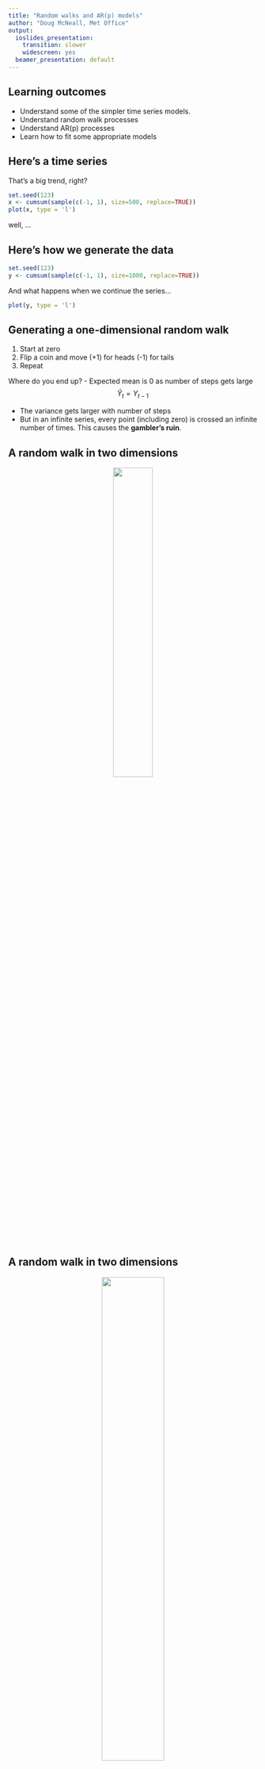 ```yaml
---
title: "Random walks and AR(p) models"
author: "Doug McNeall, Met Office"
output:
  ioslides_presentation:
    transition: slower
    widescreen: yes
  beamer_presentation: default
---
```


## Learning outcomes

- Understand some of the simpler time series models.
- Understand random walk processes 
- Understand AR(p) processes
- Learn how to fit some appropriate models

## Here's a time series
That's a big trend, right?

```r
set.seed(123)
x <- cumsum(sample(c(-1, 1), size=500, replace=TRUE))
plot(x, type = 'l')
```
well, ...

## Here's how we generate the data
```r
set.seed(123)
y <- cumsum(sample(c(-1, 1), size=1000, replace=TRUE))
```
And what happens when we continue the series...
```r
plot(y, type = 'l')
```

## Generating a one-dimensional random walk

1. Start at zero
2. Flip a coin and move (+1) for heads (-1) for tails
3. Repeat

Where do you end up?
- Expected mean is 0 as number of steps gets large
$$ \hat{Y}_{t} = Y_{t-1} $$

- The variance gets larger with number of steps
- But in an infinite series, every point (including zero) is crossed an infinite number of times. This causes the **gambler's ruin**.

## A random walk in two dimensions

<center><img src="~/GitHub/tsme_course/slides/graphics/301px-Random_walk_2500.svg.png" width=40%/></center>

## A random walk in two dimensions

<center><img src="~/GitHub/tsme_course/slides/graphics/672px-Random_walk_25000_not_animated.svg.png" width=50%/></center>

## A random walk in two dimensions
<center><img src="~/GitHub/tsme_course/slides/graphics/692px-Random_walk_2000000.png" width=55%/></center>
As the step size decreases, this process approaches **Brownian motion**

## Random walk applications

The steps don't have to be the same size.

- A step size with a Gaussian distribution is useful for modelling stock markets. 
- If the step size probability distribution is heavy tailed, you have **Levy flight**.

## Levy flight vs Brownian motion

<left><img src="~/GitHub/tsme_course/slides/graphics/364px-LevyFlight.svg.png" width=36%/></left>
<right><img src="~/GitHub/tsme_course/slides/graphics/256px-BrownianMotion.svg.png" width=35%/></right>

There is evidence that animals such as sharks follow a levy flight pattern (left) when foraging for food - they had previously been thought to approximate Brownian motion (right)


## Random walks in climate

Annoyed with skeptics claiming solar cycles drive climate change, [Turner (2016)](http://www.nature.com/articles/srep23961) put random walks through a spectral filter, and got solar cycles.

<center><img src="~/GitHub/tsme_course/slides/graphics/Turner2016_RW.jpg" width=55%/></center>

## But, how do we know that climate change is not a random walk?

- A forced temperature change can show long term persistence. Of course!
- A statistical model is just that, a convenient model of the process, not the process itself.
- We need to integrate our knowledge of the system from elsewhere. We have physics!

# Autoregressive models

## Autoregressive (AR) models

- Output depends **linearly** on its previous values **and** a stochastic term. 

- An AR(p) process can be modelled
$$Y_{t} = \alpha + \sum_{i=1}^{p} \phi_{i} Y_{t-i} + \epsilon_{t}$$

Where $\alpha$ is a constant, $\phi_{i}$ are the model parameters and $\epsilon_{t}$ is white noise.

For example, an AR(1) process can be written
$$Y_{t} = \alpha + \phi Y_{t-1} + \epsilon_{t}$$

And an AR(2)
$$Y_{t} = \alpha + \phi_{1} Y_{t-1} + \phi_2 Y_{t-2} + \epsilon_{t}$$

## Simulating from an AR(1) process

```r
# Some R code to simulate data from an AR1 model
set.seed(123)
T = 100
t_seq = 1:T
sigma = 1
alpha = 1
phi = 0.6
y = rep(NA,T)
y[1] = rnorm(1,0,sigma)
for(t in 2:T) y[t] = rnorm(1,alpha + phi * y[t-1], sigma)
```

## Increasing $\phi$ parameter
```r
ar1sim <- function(T=500, sigma=0.5, alpha=0, phi=0.6){
  set.seed(123)
  y = rep(NA,T)
  y[1] = rnorm(1,0,sigma)
  for(t in 2:T) y[t] = rnorm(1,alpha + phi*y[t-1], sigma)
  y
}
par(mfrow = c(3,1), mar = c(2,4,0,1))
plot(ar1sim(phi=0.1),type='l', ylim = c(-3,3))
plot(ar1sim(phi=0.6),type='l', ylim = c(-3,3))
plot(ar1sim(phi=0.9),type='l', ylim = c(-3,3))

```

## Some features of an AR(1) process

- In an AR(1) process, a shock will have an effect for an infinite amount of time!
- In practice, this decays exponentially if $\phi<1$.
- We can see this if we look at the **autocorrelation function**

## The autocorrelation function
```r
acf(ar1sim(T = 500, phi = 0.9))
```


## Negative autocorrelation
```r
y <- ar1sim(T = 500, phi = -0.9)
plot(y, type = 'l')
```

## The acf for negative autocorrelation
```r
acf(y)
```

## The partial autocorrelation function
The **partial** autocorrelation function controls for the autocorrlation at all other lags
```r
pacf(ar1sim(T = 1000, phi = 0.9))
```

## Simulating from an AR(p) process {.smaller}

```r
# Also simulate an AR(p) process
T = 500
t_seq = 1:T
sigma = 1
alpha = 1
p = 3
phi2 = c(0.3,0.3,-0.3)
y2 = rep(NA,T)
y2[1:p] = rnorm(p,0,sigma)
for(t in (p+1):T) y2[t] = rnorm(1,alpha + sum( phi2 * y2[(t-1):(t-p)] ), sigma)
plot(t_seq,y2,type='l')
```

## PACF for an AR3 process
```r
pacf(y2)
```

# Fitting Random Walk models in JAGS

## The temperature in Greenland in the last 100kyr
```r
library(R2jags)
ice = read.csv('https://raw.githubusercontent.com/andrewcparnell/tsme_course/master/data/GISP2_20yr.csv')

par(mfrow = c(2,1), mar = c(0,4,0,0))
with(ice,plot(Age,Del.18O,type='l'))
# Try plots of differences
with(ice,plot(Age[-1],diff(Del.18O,differences=1),type='l'))
```

## Examining the data

```r
# Have to be careful here with differences, look:
table(diff(ice$Age))
# The random walk model we use requires evenly spaced time differences
# Just use the Holocene as most of this is 20-year
ice2 = subset(ice,Age<=10000)
table(diff(ice2$Age))
```

## Just keep the Holocene
```r
with(ice2, plot(diff(Del.18O), type = 'l'))
```

## Setting up the model

```r
# Jags code to fit the model to the simulated data
# Note: running the differencing offline here as part of the data step
model_code = '
model
{
  # Likelihood
  for (t in 1:N_T) {
    z[t] ~ dnorm(mu, tau)
  }

  # Priors
  mu ~ dnorm(0.0,0.01)
  tau <- 1/pow(sigma,2) # Turn precision into standard deviation
  sigma ~ dunif(0.0,100.0)
}
'
```

## Run the model
```r
# Choose the parameters to watch
model_parameters =  c("mu","sigma")

# Set up the data
order = 1
T = 100
real_data = with(ice2,
                 list(z = diff(Del.18O, differences=order), N_T = T-order))

# Run the model
real_data_run = jags(data = real_data,
                     parameters.to.save = model_parameters,
                     model.file=textConnection(model_code),
                     n.chains=4,
                     n.iter=1000,
                     n.burnin=200,
                     n.thin=2)
```


## Check the model{.smaller}
```r
print(real_data_run)
```

## Make some predictions

```r
# Create some predictions off into the future
T_future = -200 # Remember we're in years before 1950 here so -50 = 2000, also on 20 year grid
future_grid = seq(min(ice2$Age), T_future, by=-20)
future_values = matrix(NA, ncol=length(future_grid), nrow=1000) # Create 1000 future simulations
for(i in 1:1000) {
  future_values[i,1] = ice2$Del.18O[1] + rnorm(1,
                                               mean = real_data_run$BUGSoutput$sims.list$mu[i],
                                               sd = real_data_run$BUGSoutput$sims.list$sigma[i])
  for(j in 2:length(future_grid)) {
    future_values[i,j] = future_values[i,j-1] + rnorm(1,
                                                 mean = real_data_run$BUGSoutput$sims.list$mu[i],
                                                 sd = real_data_run$BUGSoutput$sims.list$sigma[i])
  }
}

# Summarise them
future_low = apply(future_values,2,'quantile',0.25)
future_high = apply(future_values,2,'quantile',0.75)
future_med = apply(future_values,2,'quantile',0.5)
```

```r
# Summarise Plot these all together
with(ice2,
     plot(Age,
          Del.18O,
          type = 'l',
          xlim = range(c(Age,future_grid)),
          ylim = range(c(Del.18O,future_values))))
lines(future_grid,future_low,lty='dotted',col='red')
lines(future_grid,future_high,lty='dotted',col='red')
lines(future_grid,future_med,col='red')
```

## Zoom in on the predcition
```r
with(ice2,
     plot(Age,
          Del.18O,
          type = 'l',
          xlim = c(-200, 1000),
          ylim = c(-36,-33)))
lines(future_grid,future_low,lty='dotted',col='red')
lines(future_grid,future_high,lty='dotted',col='red')
lines(future_grid,future_med,col='red')
```
There is more detail in [jags_random_walks.R](https://github.com/andrewcparnell/tsme_course/blob/master/misc_code/jags_random_walks.R)

# Fitting AR models in JAGS

```r
rm(list=ls()) # Clear the workspace
library(R2jags)
```

## The Bayesian AR model {.smaller}

```r
# Description of the Bayesian model fitted in this file
# Notation:
# y(t) = response variable at time t, t = 1,...,T
# alpha = overall mean parameter
# phi = autocorrelation/autoregressive (AR) parameter
# phi_j = Some of the models below have multiple AR parameters, j = 1,..P
# sigma = residual standard deviation

# Likelihood
# For AR(1)
# y[t] ~ normal(alpha + phi * y[t-1], sigma^2)
# For AR(p)
# y[t] ~ normal(alpha + phi[1] * y[t-1] + ... + phi[p] * y[y-p], sigma^2)

# Priors
# alpha ~ dnorm(0,100)
# phi ~ dunif(-1,1) # If you want the process to be stable/stationary
# phi ~ dnorm(0,100) # If you're not fussed about stability
# sigma ~ dunif(0,100)
```

## The JAGS general AR(p) model {.smaller}
```r
model_code = '
model
{
  # Likelihood
  for (t in (p+1):T) {
    y[t] ~ dnorm(mu[t], tau)
    mu[t] <- alpha + inprod(phi, y[(t-p):(t-1)])
  }

  # Priors
  alpha ~ dnorm(0.0,0.01)
  for (i in 1:p) {
    phi[i] ~ dnorm(0.0,0.01)
  }
  tau <- 1/pow(sigma,2) # Turn precision into standard deviation
  sigma ~ dunif(0.0,10.0)
}
'
```

```r
# Choose the parameters to watch
model_parameters =  c("alpha","phi","sigma")
```

## Let's fit the HadCRUT4 data

```r
# Data wrangling and jags code to run the model on a real data set in the data directory
hadcrut = read.csv('https://raw.githubusercontent.com/andrewcparnell/tsme_course/master/data/hadcrut.csv')
with(hadcrut,plot(Year,Anomaly,type='l'))
```

## Run the model {.smaller}

```r
# Set up the data
real_data = with(hadcrut,
                 list(T = nrow(hadcrut),
                      y = hadcrut$Anomaly,
                      p = 1))

# Run the model
real_data_run = jags(data = real_data,
                     parameters.to.save = model_parameters,
                     model.file=textConnection(model_code),
                     n.chains=4,
                     n.iter=1000,
                     n.burnin=200,
                     n.thin=2)
```


## Check the model fit

```r
# Plot output
print(real_data_run) # Very high degree of autocorrelation
```

## Create one-step-ahead predictions

```r
# Plot some of the fitted values (also known as one-step-ahead predictions)
post = print(real_data_run)
alpha_mean = post$mean$alpha
phi_mean = post$mean$phi
# Create fitted values
fitted_values = alpha_mean + phi_mean * real_data$y[1:(nrow(hadcrut)-1)]
```

## Create one-step-ahead predictions
```r
# Create fitted line
with(hadcrut, plot(Year, Anomaly, type='l'))
with(hadcrut, lines(Year[2:nrow(hadcrut)], fitted_values, col='red'))
```


## Create some predictions off into the future
See, no global warming!
```r
T_future = 2050
future_values = rep(NA, T_future-max(hadcrut$Year))
future_values[1] = alpha_mean + phi_mean * real_data$y[nrow(hadcrut)]
for (i in 2:length(future_values)) {
  future_values[i] = alpha_mean + phi_mean * future_values[i-1]
}

# Plot these all together
with(hadcrut,
     plot(Year,
          Anomaly,
          type='l',
          xlim=c(min(hadcrut$Year),T_future),
          ylim=range(c(hadcrut$Anomaly,future_values))))
lines(((max(hadcrut$Year)+1):T_future),future_values,col='red')
```

